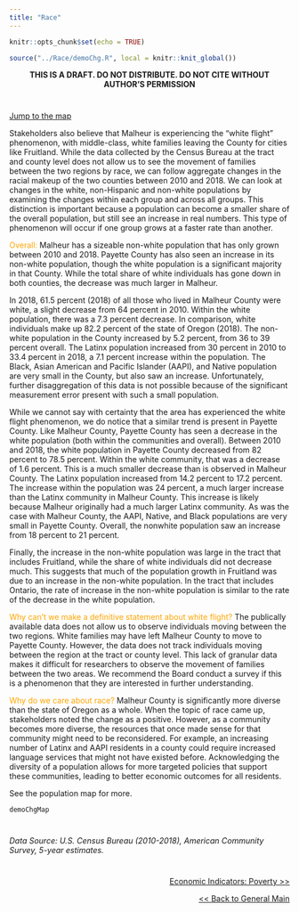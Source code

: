 ---
title: "Race"
---

```{r setup, include=FALSE}
knitr::opts_chunk$set(echo = TRUE)
```

```{r, include=F}
source("../Race/demoChg.R", local = knitr::knit_global())

```
<center>
**THIS IS A DRAFT. DO NOT DISTRIBUTE. DO NOT CITE WITHOUT AUTHOR'S PERMISSION**
</center>

#
#


<a href="#racemap">Jump to the map</a>

Stakeholders also believe that Malheur is experiencing the “white flight” phenomenon, with middle-class, white families leaving the County for cities like Fruitland. While the data collected by the Census Bureau at the tract and county level does not allow us to see the movement of families between the two regions by race, we can follow aggregate changes in the racial makeup of the two counties between 2010 and 2018. We can look at changes in the white, non-Hispanic and non-white populations by examining the changes within each group and across all groups. This distinction is important because a population can become a smaller share of the overall population, but still see an increase in real numbers. This type of phenomenon will occur if one group grows at a faster rate than another. 

<font color="orange">Overall: </font>Malheur has a sizeable non-white population that has only grown between 2010 and 2018. Payette County has also seen an increase in its non-white population, though the white population is a significant majority in that County. While the total share of white individuals has gone down in both counties, the decrease was much larger in Malheur. 

In 2018, 61.5 percent (2018) of all those who lived in Malheur County were white, a slight decrease from 64 percent in 2010. Within the white population, there was a 7.3 percent decrease. In comparison, white individuals make up 82.2 percent of the state of Oregon (2018). The non-white population in the County increased by 5.2 percent, from 36 to 39 percent overall. The Latinx population increased from 30 percent in 2010 to 33.4 percent in 2018, a 7.1 percent increase within the population. The Black, Asian American and Pacific Islander (AAPI), and Native population are very small in the County, but also saw an increase. Unfortunately, further disaggregation of this data is not possible because of the significant measurement error present with such a small population.

While we cannot say with certainty that the area has experienced the white flight phenomenon, we do notice that a similar trend is present in Payette County. Like Malheur County, Payette County has seen a decrease in the white population (both within the communities and overall). Between 2010 and 2018, the white population in Payette County decreased from 82 percent to 78.5 percent. Within the white community, that was a decrease of 1.6 percent. This is a much smaller decrease than is observed in Malheur County. The Latinx population increased from 14.2 percent to 17.2 percent. The increase within the population was 24 percent, a much larger increase than the Latinx community in Malheur County. This increase is likely because Malheur originally had a much larger Latinx community. As was the case with Malheur County, the AAPI, Native, and Black populations are very small in Payette County. Overall, the nonwhite population saw an increase from 18 percent to 21 percent. 

Finally, the increase in the non-white population was large in the tract that includes Fruitland, while the share of white individuals did not decrease much. This suggests that much of the population growth in Fruitland was due to an increase in the non-white population. In the tract that includes Ontario, the rate of increase in the non-white population is similar to the rate of the decrease in the white population.  



<font color = "orange">Why can’t we make a definitive statement about white flight? </font> The publically available data does not allow us to observe individuals moving between the two regions. White families may have left Malheur County to move to Payette County. However, the data does not track individuals moving between the region at the tract or county level. This lack of granular data makes it difficult for researchers to observe the movement of families between the two areas. We recommend the Board conduct a survey if this is a phenomenon that they are interested in further understanding. 

<font color = "orange">Why do we care about race? </font>Malheur County is significantly more diverse than the state of Oregon as a whole. When the topic of race came up, stakeholders noted the change as a positive. However, as a community becomes more diverse, the resources that once made sense for that community might need to be reconsidered. For example, an increasing number of Latinx and AAPI residents in a county could require increased language services that might not have existed before. Acknowledging the diversity of a population allows for more targeted policies that support these communities, leading to better economic outcomes for all residents. 


See the population map for more.



<div id="racemap">
```{r, echo=F, fig.height=6,fig.width=10}
demoChgMap

```
</div>
#
#

<h6>Data Source: U.S. Census Bureau (2010-2018), American Community Survey, 5-year estimates.</h6>

#
#
<p style="text-align:right">
<a href="https://eobed-dspg.github.io/povertyPage.html">Economic Indicators: Poverty >> </a></p>

<p style="text-align:right">
<a href="https://eobed-dspg.github.io/genPage,html"> << Back to General Main </a></p>